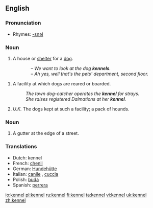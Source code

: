 ==English==

===Pronunciation===
*Rhymes: [[Rhymes:English:-ɛnəl|-ɛnəl]]

===Noun===
{{en-noun}}

# A house or [[shelter]] for a [[dog]].
::''&ndash; We want to look at the dog '''kennels'''.<br>&ndash; Ah yes, well that's the pets' department, second floor.''
# A facility at which dogs are reared or boarded.
#: ''The town dog-catcher operates the '''kennel''' for strays.''
#: ''She raises registered Dalmations at her '''kennel'''. ''
# ''U.K.'' The dogs kept at such a facility; a pack of hounds.


===Noun===
{{en-noun}}

# A gutter at the edge of a street.

===Translations===
{{rfc-level|Translations at L3+ (AutoFormat would have corrected level of Translations)}}
*Dutch: kennel {{m}}
*French: [[chenil]] {{m}}
*German: [[Hundehütte]] {{m}}
*Italian: [[canile]] {{m}}, [[cuccia]] {{f}}
*Polish: [[buda]] {{f}}
*Spanish: [[perrera]] {{f}}

[[io:kennel]]
[[pl:kennel]]
[[ru:kennel]]
[[fi:kennel]]
[[ta:kennel]]
[[vi:kennel]]
[[uk:kennel]]
[[zh:kennel]]